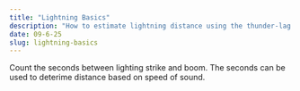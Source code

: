 ```yaml
---
title: "Lightning Basics"
description: "How to estimate lightning distance using the thunder-lag method."
date: 09-6-25
slug: lightning-basics
---
```


Count the seconds between lighting strike and boom. The seconds can be used to deterime distance based on speed of sound. 

